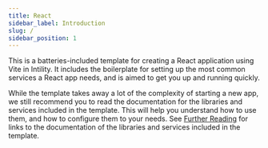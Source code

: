 ```yaml
---
title: React
sidebar_label: Introduction
slug: /
sidebar_position: 1
---
```


This is a batteries-included template for creating a React application using Vite in Intility.
It includes the boilerplate for setting up the most common services a React app needs,
and is aimed to get you up and running quickly.

While the template takes away a lot of the complexity of starting a new app, we still recommend you to read the documentation for the libraries and services included in the template.
This will help you understand how to use them, and how to configure them to your needs. See [Further Reading](/react/further-reading) for links to the documentation of the libraries and services included in the template.
